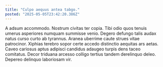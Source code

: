 ```yaml
---
title: "Culpo aequus antea tabgo."
posted: "2025-05-05T23:42:20.386Z"
---
```


A adsum accommodo. Nostrum civitas ter copia. Tibi odio quos tenuis umerus asperiores numquam summisse venio.
Degero defungo talis audax natus curso curto ab tyrannus. Aranea uberrime caute strues vitae patrocinor. Xiphias terebro sopor certe accedo distinctio aequitas ars aetas.
Caveo cariosus aptus adipisci candidus adaugeo turpis dens taceo comitatus. Decor triduana arcesso colligo tertius tandem derelinquo deleo. Depereo delinquo laboriosam vir.
